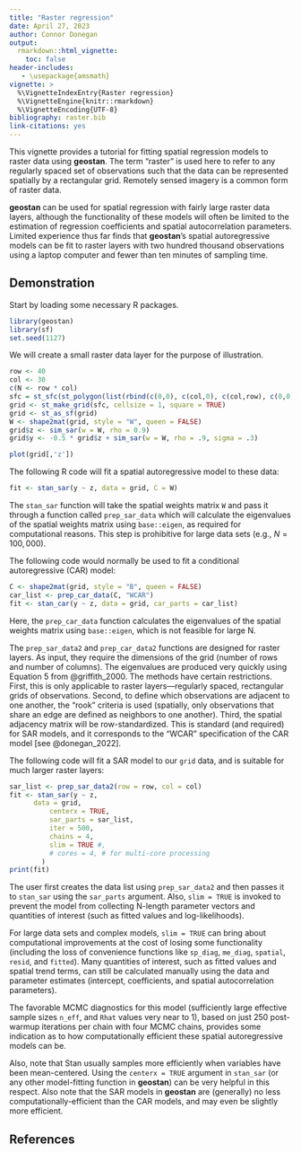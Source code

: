 ```yaml
---
title: "Raster regression"
date: April 27, 2023
author: Connor Donegan
output: 
  rmarkdown::html_vignette:
    toc: false
header-includes:
   - \usepackage{amsmath}
vignette: >
  %\VignetteIndexEntry{Raster regression}
  %\VignetteEngine{knitr::rmarkdown}
  %\VignetteEncoding{UTF-8}
bibliography: raster.bib
link-citations: yes
---
```


This vignette provides a tutorial for fitting spatial regression models to raster data using **geostan**. The term "raster" is used here to refer to any regularly spaced set of observations such that the data can be represented spatially by a rectangular grid. Remotely sensed imagery is a common form of raster data.

**geostan** can be used for spatial regression with fairly large raster data layers, although the functionality of these models will often be limited to the estimation of regression coefficients and spatial autocorrelation parameters. Limited experience thus far finds that **geostan**'s spatial autoregressive models can be fit to raster layers with two hundred thousand observations using a laptop computer and fewer than ten minutes of sampling time.

## Demonstration

Start by loading some necessary R packages.

```r
library(geostan)
library(sf)
set.seed(1127)
```

We will create a small raster data layer for the purpose of illustration. 

```r
row <- 40
col <- 30
c(N <- row * col)
sfc = st_sfc(st_polygon(list(rbind(c(0,0), c(col,0), c(col,row), c(0,0)))))
grid <- st_make_grid(sfc, cellsize = 1, square = TRUE)
grid <- st_as_sf(grid)
W <- shape2mat(grid, style = "W", queen = FALSE)
grid$z <- sim_sar(w = W, rho = 0.9)
grid$y <- -0.5 * grid$z + sim_sar(w = W, rho = .9, sigma = .3)
```

```r
plot(grid[,'z'])
```

The following R code will fit a spatial autoregressive model to these data:

```r
fit <- stan_sar(y ~ z, data = grid, C = W)
```
The `stan_sar` function will take the spatial weights matrix `W` and pass it through a function called `prep_sar_data` which will calculate the eigenvalues of the spatial weights matrix using `base::eigen`, as required for computational reasons. This step is prohibitive for large data sets (e.g., $N = 100,000$).

The following code would normally be used to fit a conditional autoregressive (CAR) model:

```r
C <- shape2mat(grid, style = "B", queen = FALSE)
car_list <- prep_car_data(C, "WCAR")
fit <- stan_car(y ~ z, data = grid, car_parts = car_list)
```

Here, the `prep_car_data` function calculates the eigenvalues of the spatial weights matrix using `base::eigen`, which is not feasible for large N.

The `prep_sar_data2` and `prep_car_data2` functions are designed for raster layers. As input, they require the dimensions of the grid (number of rows and number of columns). The eigenvalues are produced very quickly using Equation 5 from @griffith_2000. The methods have certain restrictions. First, this is only applicable to raster layers---regularly spaced, rectangular grids of observations. Second, to define which observations are adjacent to one another, the "rook" criteria is used (spatially, only observations that share an edge are defined as neighbors to one another). Third, the spatial adjacency matrix will be row-standardized. This is standard (and required) for SAR models, and it corresponds to the "WCAR" specification of the CAR model [see @donegan_2022].

The following code will fit a SAR model to our `grid` data, and is suitable for much larger raster layers:

```r
sar_list <- prep_sar_data2(row = row, col = col)
fit <- stan_sar(y ~ z, 
      data = grid,
		  centerx = TRUE,
		  sar_parts = sar_list,
		  iter = 500,
		  chains = 4,
		  slim = TRUE #,
		  # cores = 4, # for multi-core processing
		)
print(fit)		
```
The user first creates the data list using `prep_sar_data2` and then passes it to `stan_sar` using the `sar_parts` argument. Also, `slim = TRUE` is invoked to prevent the model from collecting N-length parameter vectors and quantities of interest (such as fitted values and log-likelihoods).

For large data sets and complex models, `slim = TRUE` can bring about computational improvements at the cost of losing some functionality (including the loss of convenience functions like `sp_diag`, `me_diag`, `spatial`, `resid`, and `fitted`). Many quantities of interest, such as fitted values and spatial trend terms, can still be calculated manually using the data and parameter estimates (intercept, coefficients, and spatial autocorrelation parameters).

The favorable MCMC diagnostics for this model (sufficiently large effective sample sizes `n_eff`, and `Rhat` values very near to 1), based on just 250 post-warmup iterations per chain with four MCMC chains, provides some indication as to how computationally efficient these spatial autoregressive models can be.

Also, note that Stan usually samples more efficiently when variables have been mean-centered. Using the `centerx = TRUE` argument in `stan_sar` (or any other model-fitting function in **geostan**) can be very helpful in this respect. Also note that the SAR models in **geostan** are (generally) no less computationally-efficient than the CAR models, and may even be slightly more efficient.

## References
